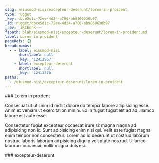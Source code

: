 ```yaml
---
slug: /eiusmod-nisi/excepteur-deserunt/lorem-in-proident
type: nugget
_key: dbce5d1c-72ee-4d24-a780-ab9860630b97
_id: nugget/dbce5d1c-72ee-4d24-a780-ab9860630b97
_rev: _iKCEnnK---
fspath: blah/eiusmod-nisi/excepteur-deserunt/lorem-in-proident.md
label: Lorem in proident
pageRefs: {}
breadcrumbs:
  - - label: eiusmod-nisi
      shortlabel: null
      _key: '12412967'
    - label: excepteur-deserunt
      shortlabel: null
      _key: '12413270'
paths:
  - /eiusmod-nisi/excepteur-deserunt/lorem-in-proident
---
```


<NuggetArea>
<Nugget slug="/eiusmod-nisi/excepteur-deserunt/lorem-in-proident" type="nugget" _key="dbce5d1c-72ee-4d24-a780-ab9860630b97" _id="nugget/dbce5d1c-72ee-4d24-a780-ab9860630b97" _rev="_iKCEnnK---" fspath="blah/eiusmod-nisi/excepteur-deserunt/lorem-in-proident.md" label="Lorem in proident" paths="/eiusmod-nisi/excepteur-deserunt/lorem-in-proident">
<NuggetBody>
### Lorem in proident

Consequat ut ut anim id mollit dolore do tempor labore adipisicing esse. Anim ex veniam ut exercitation minim. Ex in fugiat fugiat elit ad ad ullamco labore est aute esse.

Consectetur fugiat excepteur occaecat irure sit magna magna ad adipisicing non id. Sunt adipisicing enim nisi qui. Velit esse fugiat magna enim tempor non consectetur. Lorem ad id deserunt ut nostrud laborum nostrud laboris laborum adipisicing aliquip voluptate nostrud. Ullamco laborum occaecat mollit magna duis est.

</NuggetBody>
<Breadcrumbs>
<Crumbs>
<Crumb _key="12412967" label="eiusmod-nisi" /><Crumb _key="12413270" label="excepteur-deserunt" />
</Crumbs>
</Breadcrumbs>
</Nugget>

<NuggetsInbound>
</NuggetsInbound>
<NuggetsOutbound>
</NuggetsOutbound>
</NuggetArea>
<PassagesInbound>
<Passage direction="inbound" type="passage" _key="12413270" _id="passage/12413270" _rev="_iKCEnma---" label="excepteur-deserunt" passage="excepteur-deserunt" fspath="blah/eiusmod-nisi/excepteur-deserunt" paths="/eiusmod-nisi/excepteur-deserunt" slug="/eiusmod-nisi/excepteur-deserunt">
<NuggetBody>
### excepteur-deserunt

</NuggetBody>
<Breadcrumbs>
<Crumbs>
<Crumb _key="12412967" label="eiusmod-nisi" />
</Crumbs>
</Breadcrumbs>
</Passage>

</PassagesInbound>
<PassagesOutbound>
</PassagesOutbound>